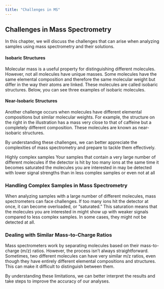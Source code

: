 ```yaml
---
title: "Challenges in MS"
---
```



## Challenges in Mass Spectrometry

In this chapter, we will discuss the challenges that can arise when analyzing samples using mass spectrometry and their solutions.

#### Isobaric Structures

Molecular mass is a useful property for distinguishing different molecules. However, not all molecules have unique masses. Some molecules have the same elemental composition and therefore the same molecular weight but differ in the way their atoms are linked. These molecules are called isobaric structures. Below, you can see three examples of isobaric molecules.

#### Near-Isobaric Structures

Another challenge occurs when molecules have different elemental compositions but similar molecular weights. For example, the structure on the right in the illustration has a mass very close to that of caffeine but a completely different composition. These molecules are known as near-isobaric structures.

By understanding these challenges, we can better appreciate the complexities of mass spectrometry and prepare to tackle them effectively. 






Highly complex samples
Your samples that contain a very large number of different molecules if the detector is hit by too many ions at the same time it becomes saturated the molecules you are interested in may be detected with lower signal strengths than in less complex samples or even not at all





### Handling Complex Samples in Mass Spectrometry

When analyzing samples with a large number of different molecules, mass spectrometers can face challenges. If too many ions hit the detector at once, it can become overloaded, or "saturated." This saturation means that the molecules you are interested in might show up with weaker signals compared to less complex samples. In some cases, they might not be detected at all.

### Dealing with Similar Mass-to-Charge Ratios

Mass spectrometers work by separating molecules based on their mass-to-charge (m/z) ratios. However, the process isn't always straightforward. Sometimes, two different molecules can have very similar m/z ratios, even though they have entirely different elemental compositions and structures. This can make it difficult to distinguish between them.

By understanding these limitations, we can better interpret the results and take steps to improve the accuracy of our analyses. 



